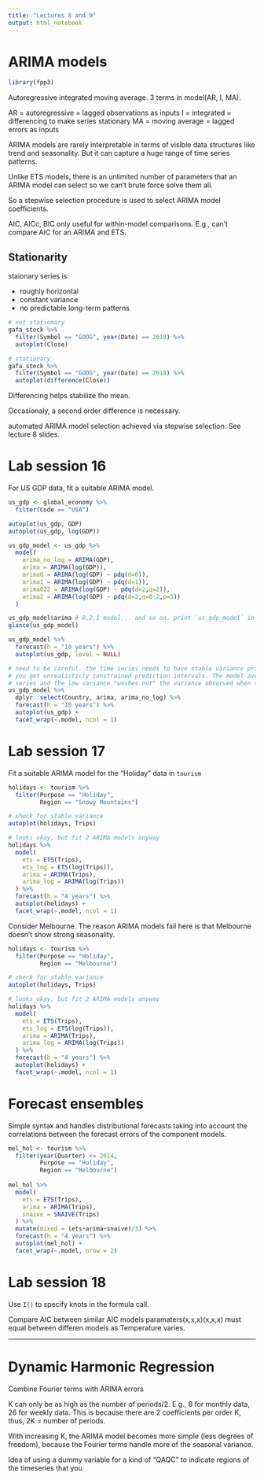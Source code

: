 ```yaml
---
title: "Lectures 8 and 9"
output: html_notebook
---
```


# ARIMA models

```r
library(fpp3)
```

Autoregressive integrated moving average. 3 terms in model(AR, I, MA).

AR = autoregressive = lagged observations as inputs
I = integrated = differencing to make series stationary
MA = moving average = lagged errors as inputs

ARIMA models are rarely interpretable in terms of visible data structures like trend and seasonality. But it can capture a huge range of time series patterns. 

Unlike ETS models, there is an unlimited number of parameters that an ARIMA model can select so we can't brute force solve them all. 

So a stepwise selection procedure is used to select ARIMA model coefficients. 

AIC, AICc, BIC only useful for within-model comparisons. E.g., can't compare AIC for an ARIMA and ETS.

## Stationarity

staionary series is:  

* roughly horizontal
* constant variance
* no predictable long-term patterns

```r
# not stationary
gafa_stock %>% 
  filter(Symbol == "GOOG", year(Date) == 2018) %>% 
  autoplot(Close)
```

```r
# stationary
gafa_stock %>% 
  filter(Symbol == "GOOG", year(Date) == 2018) %>% 
  autoplot(difference(Close))
```

Differencing helps stabilize the mean. 

Occasionaly, a second order difference is necessary. 

automated ARIMA model selection achieved via stepwise selection. See lecture 8 slides.


# Lab session 16

For US GDP data, fit a suitable ARIMA model.

```r
us_gdp <- global_economy %>% 
  filter(Code == "USA")

autoplot(us_gdp, GDP)
autoplot(us_gdp, log(GDP))

us_gdp_model <- us_gdp %>% 
  model(
    arima_no_log = ARIMA(GDP),
    arima = ARIMA(log(GDP)),
    arima0 = ARIMA(log(GDP) ~ pdq(d=0)),
    arima1 = ARIMA(log(GDP) ~ pdq(d=1)),
    arima022 = ARIMA(log(GDP) ~ pdq(d=2,q=2)),
    arima2 = ARIMA(log(GDP) ~ pdq(d=2,q=0:2,p=3))
  )

us_gdp_model$arima # 0,2,1 model... and so on. print `us_gdp_model` in console to see.
glance(us_gdp_model)

us_gdp_model %>% 
  forecast(h = "10 years") %>% 
  autoplot(us_gdp, level = NULL)

# need to be careful. the time series needs to have stable variance prior to the ARIMA, otherwise, 
# you get unrealisticly constrained prediction intervals. The model averages variance across the time
# series and the low variance "washes out" the variance observed when stablized.
us_gdp_model %>% 
  dplyr::select(Country, arima, arima_no_log) %>% 
  forecast(h = "10 years") %>% 
  autoplot(us_gdp) + 
  facet_wrap(~.model, ncol = 1)
```


# Lab session 17

Fit a suitable ARIMA model for the "Holiday" data in `tourism`

```r
holidays <- tourism %>% 
  filter(Purpose == "Holiday",
         Region == "Snowy Mountains")

# check for stable variance
autoplot(holidays, Trips)

# looks okay, but fit 2 ARIMA models anyway
holidays %>% 
  model(
    ets = ETS(Trips),
    ets_log = ETS(log(Trips)),
    arima = ARIMA(Trips),
    arima_log = ARIMA(log(Trips))
  ) %>% 
  forecast(h = "4 years") %>% 
  autoplot(holidays) + 
  facet_wrap(~.model, ncol = 1)
```

Consider Melbourne. The reason ARIMA models fail here is that Melbourne doesn't show strong seasonality.
```r
holidays <- tourism %>% 
  filter(Purpose == "Holiday",
         Region == "Melbourne")

# check for stable variance
autoplot(holidays, Trips)

# looks okay, but fit 2 ARIMA models anyway
holidays %>% 
  model(
    ets = ETS(Trips),
    ets_log = ETS(log(Trips)),
    arima = ARIMA(Trips),
    arima_log = ARIMA(log(Trips))
  ) %>% 
  forecast(h = "4 years") %>% 
  autoplot(holidays) + 
  facet_wrap(~.model, ncol = 1)
```


# Forecast ensembles

Simple syntax and handles distributional forecasts taking into account the correlations between the forecast errors of the component models. 
```r
mel_hol <- tourism %>% 
  filter(year(Quarter) <= 2014,
         Purpose == "Holiday",
         Region == "Melbourne")
  
mel_hol %>% 
  model(
    ets = ETS(Trips),
    arima = ARIMA(Trips),
    snaive = SNAIVE(Trips)
  ) %>% 
  mutate(mixed = (ets+arima+snaive)/3) %>% 
  forecast(h = "4 years") %>% 
  autoplot(mel_hol) +
  facet_wrap(~.model, nrow = 2)
```

# Lab session 18

Use `I()` to specify knots in the formula call. 

Compare AIC between similar AIC models paramaters(x,x,x)(x,x,x) must equal between differen models as Temperature varies.


***

# Dynamic Harmonic Regression

Combine Fourier terms with ARIMA errors

K can only be as high as the number of periods/2. E.g., 6 for monthly data, 26 for weekly data. This is because there are 2 coefficients per order K, thus, 2K = number of periods. 

With increasing K, the ARIMA model becomes more simple (less degrees of freedom), because the Fourier terms handle more of the seasonal variance. 

Idea of using a dummy variable for a kind of "QAQC" to indicate regions of the timeseries that you 